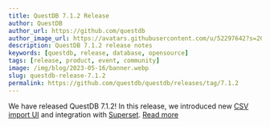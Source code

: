 ```yaml
---
title: QuestDB 7.1.2 Release
author: QuestDB
author_url: https://github.com/questdb
author_image_url: https://avatars.githubusercontent.com/u/52297642?s=200&v=4
description: QuestDB 7.1.2 release notes
keywords: [questdb, release, database, opensource]
tags: [release, product, event, community]
image: /img/blog/2023-05-16/banner.webp
slug: questdb-release-7.1.2
permalink: https://github.com/questdb/questdb/releases/tag/7.1.2
---
```


We have released QuestDB 7.1.2! In this release, we introduced new
[CSV import UI](/docs/develop/web-console/#import) and integration with
[Superset](/docs/third-party-tools/superset/).
[Read more](https://github.com/questdb/questdb/releases/tag/7.1.2)
